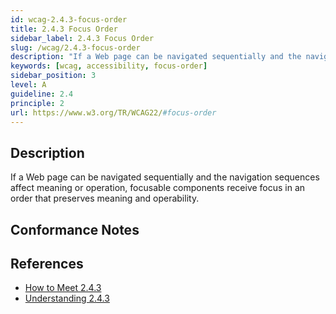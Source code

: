```yaml
---
id: wcag-2.4.3-focus-order
title: 2.4.3 Focus Order
sidebar_label: 2.4.3 Focus Order
slug: /wcag/2.4.3-focus-order
description: "If a Web page can be navigated sequentially and the navigation sequences affect meaning or operation, focusable components receive focus in an order that preserves meaning and operability."
keywords: [wcag, accessibility, focus-order]
sidebar_position: 3
level: A
guideline: 2.4
principle: 2
url: https://www.w3.org/TR/WCAG22/#focus-order
---
```


## Description

If a Web page can be navigated sequentially and the navigation sequences affect meaning or operation, focusable components receive focus in an order that preserves meaning and operability.

## Conformance Notes

<Project name="ads">
  <Unknown></Unknown>
</Project>

<Project name="scix">
  <Support></Support>
</Project>

## References

- [How to Meet 2.4.3](https://www.w3.org/WAI/WCAG22/quickref/#focus-order)
- [Understanding 2.4.3](https://www.w3.org/WAI/WCAG22/Understanding/focus-order.html)


